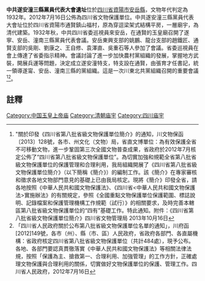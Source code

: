 {{msg:四川省文物保護單位
|名稱 = 中共遂安潼三縣黨員代表大會遺址
|編號 = 471
|圖片 = 
|級別 = S8
|分類 = 
|時代 = 1932年
|地点 = [[四川省|四川省]][[資陽市|資陽市]][[安岳縣|安岳縣]]
|坐標 =
|登錄 = 2012年7月16日
}}
'''中共遂安潼三縣黨員代表大會遺址'''位於[[四川省|四川省]][[資陽市|資陽市]][[安岳縣|安岳縣]]，文物年代判定為1932年。2012年7月16日公佈為四川省文物保護單位。中共遂安潼三縣黨員代表大會址位於四川省資陽市通賢鎮山福村，原為穿逗梁架式結構平房，一層廟宇，為清代建築。1932年秋，中共四川省委巡視員來安岳，在通賢的玉皇廟召開了遂寧、安岳、潼南三縣黨員代表會議。安岳東興支部的姚鵬、龍台支部的趙鐵匠、通賢支部的吳剛、劉康之、王自修、袁澤直、吳重石等人參加了會議。省委巡視員在會上傳達了省委指示精神。會議討論了進一步加快農村黨組織的發展，掌握地方武裝，開展兵運等問題，決定成立遂安潼特支，特支設在通賢，由張育才任書記，統一領導遂甯、安岳、潼南三縣的黨組織。這是一次川東北共黨組織召開的重要會議<ref>"關於印發《四川省第八批省級文物保護單位簡介》的通知，川文物保函〔2013〕128號，各市、州文化（文物）局，省直文博單位：為有效保護全省不可移動文物，進一步鞏固第三次全國文物普查成果，省政府於2012年7月核定公佈了“四川省第八批省級文物保護單位”。為切實加強和規範全省第八批省級文物保護單位的保護管理和合理利用，我局組織開展了《四川省第八批省級文物保護單位簡介》（以下簡稱《簡介》）的編制工作。該《簡介》在專家審核和徵求各地文物部門意見的基礎上已由我局核定。現將《簡介》印發全省，請各地按照《中華人民共和國文物保護法》、《四川省<中華人民共和國文物保護法>實施辦法》的有關規定，參照《全國重點文物保護單位保護範圍、標誌說明、記錄檔案和保護管理機構工作規範（試行）》的相關要求，及時完善本轄區第八批省級文物保護單位的“四有”基礎工作。特此通知。附件：《四川省第八批省級文物保護單位簡介》四川省文物管理局  2013年10月16日</ref><ref>「四川省人民政府關於公布第八批省級文物保護單位名單的通知」，川府函[2012]149號，各市（州）、縣（市、區）人民政府，省政府各部門、各直屬機構：省政府核定四川省第八批省級文物保護單位（共計484處），現予公布。各地、各部門要認真貫徹落實《中華人民共和國文物保護法》等相關法律法規，按照「保護為主、搶救第一、合理利用、加強管理」的工作方針，正確處理文物保護與合理利用的關係，切實做好文物保護單位的保護、管理工作。四川省人民政府，2012年7月16日</ref>。
==註釋==
{{reflist}}

[[Category:中国玉皇上帝庙|Category:中国玉皇上帝庙]]
[[Category:清朝庙宇|Category:清朝庙宇]]
[[Category:四川庙宇|Category:四川庙宇]]
